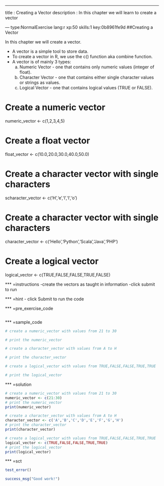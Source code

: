 ---
title       : Creating a Vector
description : In this chapter we will learn to create a vector


--- type:NormalExercise lang:r xp:50 skills:1 key:0b8961fe9d
##Creating a Vector

In this chapter we will create a vector.

- A vector is a simple tool to store data.
- To create a vector in R, we use the c() function aka combine function.
- A vector is of mainly 3 types:
  a. Numeric Vector - one that contains only numeric values (integer of float).
  b. Character Vector - one that contains either single character values or strings as values.
  c. Logical Vector - one that contains logical values (TRUE or FALSE).

  
# Create a numeric vector
numeric_vector <- c(1,2,3,4,5)

# Create a float vector
float_vector <- c(10.0,20.0,30.0,40.0,50.0)

# Create a character vector with single characters
scharacter_vector <- c('H','e','l','l','o')

# Create a character vector with single characters
character_vector <- c('Hello','Python','Scala','Java','PHP')

# Create a logical vector
logical_vector <- c(TRUE,FALSE,FALSE,TRUE,FALSE)


*** =instructions
-create the vectors as taught in information
-click submit to run

*** =hint
- click Submit to run the code

*** =pre_exercise_code
```r

```

*** =sample_code
```r
# create a numeric_vector with values from 21 to 30

# print the numeric_vector

# create a character_vector with values from A to H

# print the character_vector

# create a logical_vector with values from TRUE,FALSE,FALSE,TRUE,TRUE

# print the logical_vector

```

*** =solution
```r
# create a numeric_vector with values from 21 to 30
numeric_vector <- c(21:30)
# print the numeric_vector
print(numeric_vector)

# create a character_vector with values from A to H
character_vector <- c('A','B','C','D','E','F','G','H')
# print the character_vector
print(character_vector)

# create a logical_vector with values from TRUE,FALSE,FALSE,TRUE,TRUE
logical_vector <- c(TRUE,FALSE,FALSE,TRUE,TRUE)
# print the logical_vector
print(logical_vector)
```

*** =sct
```r


test_error()

success_msg("Good work!")
```
